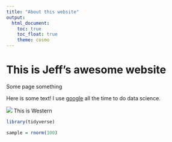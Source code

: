 ```yaml
---
title: "About this website"
output: 
  html_document:
    toc: true
    toc_float: true
    theme: cosmo
---
```


# This is Jeff's awesome website

Some page something

Here is some text!
I use [google](https://www.google.com/) all the time to do data science.

![](images/western-university (2).png) This is Western 

```r
library(tidyverse)

sample = rnorm(100)

```












